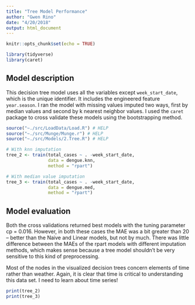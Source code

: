 ```yaml
---
title: "Tree Model Performance"
author: "Gwen Rino"
date: "4/20/2018"
output: html_document
---
```


```r
knitr::opts_chunk$set(echo = TRUE)
```

```r
library(tidyverse)
library(caret)
```

## Model description  

This decision tree model uses all the variables except `week_start_date`, which is the unique identifier. It includes the engineered feature `year.season`. I ran the model with missing values imputed two ways, first by median values and second by k nearest neighbor values. I used the `caret` package to cross validate these models using the bootstrapping method.

```r

source("~./src/LoadData/Load.R") # HELP
source("~./src/Munge/Munge.r") # HELP
source("~./src/Models/2.Tree.R") # HELP

# With knn imputation
tree_2 <- train(total_cases ~ . -week_start_date,
                data = dengue.knn,
                method = "rpart")

# With median value imputation
tree_3 <- train(total_cases ~ . -week_start_date,
                data = dengue.med,
                method = "rpart")
```

## Model evaluation

Both the cross validations returned best models with the tuning parameter cp = 0.016. However, in both these cases the MAE was a bit greater than 20 -- better than the Naive and Linear models, but not by much. There was little difference between the MAEs of the rpart models with different imputation methods, which makes sense because a tree model shouldn't be very sensitive to this kind of preprocessing.

Most of the nodes in the visualized decision trees concern elements of time rather than weather. Again, it is clear that time is critical to understanding this data set. I need to learn about time series!

```r
print(tree_2) 
print(tree_3)
```

